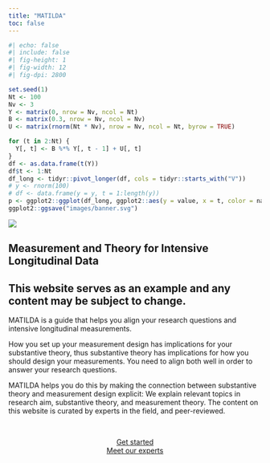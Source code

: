 ```yaml
---
title: "MATILDA"
toc: false
---
```


```r
#| echo: false
#| include: false
#| fig-height: 1
#| fig-width: 12
#| fig-dpi: 2800

set.seed(1)
Nt <- 100
Nv <- 3
Y <- matrix(0, nrow = Nv, ncol = Nt)
B <- matrix(0.3, nrow = Nv, ncol = Nv)
U <- matrix(rnorm(Nt * Nv), nrow = Nv, ncol = Nt, byrow = TRUE)

for (t in 2:Nt) {
  Y[, t] <- B %*% Y[, t - 1] + U[, t]
}
df <- as.data.frame(t(Y))
df$t <- 1:Nt
df_long <- tidyr::pivot_longer(df, cols = tidyr::starts_with("V"))
# y <- rnorm(100)
# df <- data.frame(y = y, t = 1:length(y))
p <- ggplot2::ggplot(df_long, ggplot2::aes(y = value, x = t, color = name)) + ggplot2::geom_line() + ggplot2::theme_void() + ggplot2::scale_color_manual(values = c("#FFCD00", "#C00A35", "#000000"), guide = "none")
ggplot2::ggsave("images/banner.svg")
```

![](images/banner.svg)

## Measurement and Theory for Intensive Longitudinal Data

::: callout-caution
## This website serves as an example and any content may be subject to change.
:::

MATILDA is a guide that helps you align your research questions and intensive longitudinal measurements.

How you set up your measurement design has implications for your substantive theory, thus substantive theory has implications for how you should design your measurements. You need to align both well in order to answer your research questions.

MATILDA helps you do this by making the connection between substantive theory and measurement design explicit: We explain relevant topics in research aim, substantive theory, and measurement theory. The content on this website is curated by experts in the field, and peer-reviewed.

</br>

::: grid
::: g-col-6
<center>[Get started](/quiz.html){.btn .btn-outline-primary .btn role="button"}</center>
:::

::: g-col-6
<center>[Meet our experts](/experts.html){.btn .btn-outline-primary .btn role="button"}</center>
:::
:::
